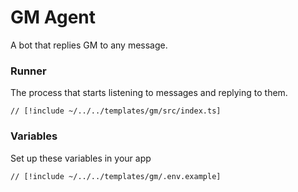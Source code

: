 # GM Agent

A bot that replies GM to any message.

### Runner

The process that starts listening to messages and replying to them.

```tsx [src/index.ts]
// [!include ~/../../templates/gm/src/index.ts]
```

### Variables

Set up these variables in your app

```bash [cmd]
// [!include ~/../../templates/gm/.env.example]
```
